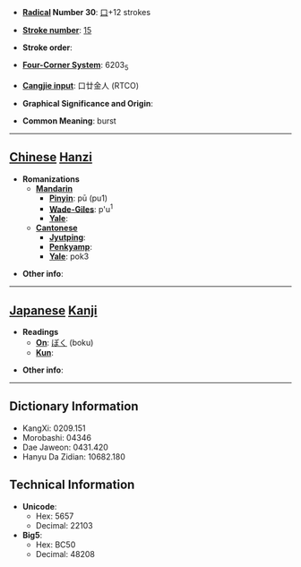 * '''[[Wiktionary:Chinese radical index| Radical]] Number 30''': [[Wiktionary:Chinese radical index 口|口]]+12 strokes

* '''[[Wiktionary:Chinese total strokes index|Stroke number]]''': [[Wiktionary:Chinese total strokes index 15|15]]

* '''Stroke order''': 

* '''[[Wiktionary:Chinese four corner index|Four-Corner System]]''': 6203<sub>5</sub>

* '''[[Wiktionary:Chinese Cangjie index|Cangjie input]]''': 口廿金人 (RTCO)

* '''Graphical Significance and Origin''': 

* '''Common Meaning''': burst

----

== [[Chinese]] [[Hanzi]] ==

* '''Romanizations'''
** '''[[Mandarin]]'''
*** '''[[Pinyin]]''': pū (pu1)
*** '''[[Wade-Giles]]''': p'u<sup>1</sup>
*** '''[[Yale]]''': 
** '''[[Cantonese]]'''
*** '''[[Jyutping]]''':
*** '''[[Penkyamp]]''': 
*** '''[[Yale]]''': pok3

* '''Other info''': 

----

== [[Japanese]] [[Kanji]] ==

* '''Readings'''
** '''[[On]]''': [[ぼく]] (boku)
** '''[[Kun]]''': 

* '''Other info''':  

----

== Dictionary Information ==

* KangXi: 0209.151
* Morobashi: 04346
* Dae Jaweon: 0431.420
* Hanyu Da Zidian: 10682.180

== Technical Information ==

* '''Unicode''':
** Hex: 5657
** Decimal: 22103
* '''Big5''':
** Hex: BC50
** Decimal: 48208